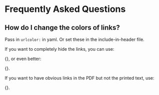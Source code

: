
# Frequently Asked Questions {#sec-appA}

## How do I change the colors of links?

Pass in `urlcolor: ` in yaml. Or set these in the include-in-header file.

\noindent If you want to completely hide the links, you can use:

{\small\verb!\hypersetup{allcolors=.}!}, or even better: 

{\small\verb!\hypersetup{hidelinks}!}.

\noindent If you want to have obvious links in the PDF but not the printed text, use:

{\small\verb!\hypersetup{colorlinks=false}!}.
